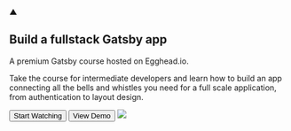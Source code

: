 <Section pt="8|12|16|24">
  <Container>
    <Flexbox flexDirection="column" textAlign="center">
      <P fontSize="48" color="primary" mb="0" mt="0">
        ▲
      </P>
      <H1 m="0" fontWeight="extrabold" lineHeight="tight">
        Build a fullstack Gatsby app
      </H1>
      <P color="primary" mt="0">
        A premium Gatsby course hosted on Egghead.io.
      </P>
      <P fontSize="xl|2xl" mt="2">
        Take the course for intermediate developers and learn how to build an
        app connecting all the bells and whistles you need for a full scale
        application, from authentication to layout design.
      </P>
      <Grid col="2" gap="4">
        <Button
          as="a"
          href="https://egghead.io/playlists/build-a-full-stack-jamstack-application-with-gatsby-c6f8?af=6xn1w"
          variant="primary"
        >
          Start Watching
        </Button>
        <Button as="a" href="https://playlisthunt.dev/" variant="ghost">
          View Demo <Icon name="arrow-right" ml="4" />
        </Button>
      </Grid>
    </Flexbox>
    <Image
      src="browser.jpg"
      h="40|56|80"
      mt="12|14|16"
      margin="0 auto"
      maxWidth="60%"
      roundedTop="xl"
      overflow="hidden"
      objectPosition="top center"
      sx={{
        boxShadow: "0px 6px 30px 12px #eaebec, 0px 0px 4px 2px #dadbdc",
        "& img": { objectPosition: "top center !important" },
      }}
    />
  </Container>
</Section>
